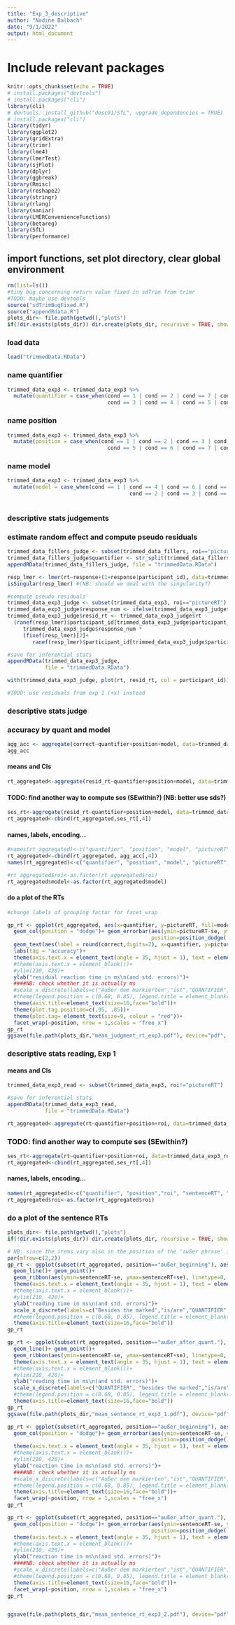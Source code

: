 ```yaml
---
title: "Exp_3_descriptive"
author: "Nadine Balbach"
date: "9/1/2022"
output: html_document
---
```

  
  
# Include relevant packages
```r
knitr::opts_chunk$set(echo = TRUE)
# install.packages("devtools")
# install.packages("cli")
library(cli)
# devtools::install_github("dosc91/SfL", upgrade_dependencies = TRUE)
# install.packages("cli")
library(tidyr)
library(ggplot2)
library(gridExtra)
library(trimr)
library(lme4)
library(lmerTest)
library(sjPlot)
library(dplyr)
library(ggbreak)
library(Rmisc)
library(reshape2)
library(stringr)
library(rlang)
library(naniar)
library(LMERConvenienceFunctions)
library(betareg)
library(SfL)
library(performance)
```

## import functions, set plot directory, clear global environment
```r
rm(list=ls())
#tiny bug concerning return value fixed in sdTrim from trimr
#TODO: maybe use devtools
source("sdTrimBugFixed.R")
source("appendRdata.R")
plots_dir<- file.path(getwd(),"plots")
if(!dir.exists(plots_dir)) dir.create(plots_dir, recursive = TRUE, showWarnings = FALSE)
```


### load data
```r
load("trimmedData.RData")

```

### name quantifier
```r
trimmed_data_exp3 <- trimmed_data_exp3 %>% 
  mutate(quantifier = case_when(cond == 1 | cond == 2 | cond == 7 | cond == 8 ~ "no",
                                cond == 3 | cond == 4 | cond == 5 | cond == 6 ~ "all"))
```

### name position
```r
trimmed_data_exp3 <- trimmed_data_exp3 %>% 
  mutate(position = case_when(cond == 1 | cond == 2 | cond == 3 | cond == 4 ~ "außer_beginning",
                                cond == 5 | cond == 6 | cond == 7 | cond == 8 ~ "außer_after_quant."))
```


### name model 
```r

trimmed_data_exp3 <- trimmed_data_exp3 %>% 
  mutate(model = case_when(cond == 1 | cond == 4 | cond == 6 | cond == 7 ~ "0,n",
                                       cond == 2 | cond == 3 | cond == 5 | cond == 8 ~ "4-5,n"))
         
```




### descriptive stats judgements
### estimate random effect and compute pseudo residuals
```r
trimmed_data_fillers_judge <- subset(trimmed_data_fillers, roi=="pictureRT")
trimmed_data_fillers_judge$quantifier <- str_split(trimmed_data_fillers_judge$sentence, " ", n = 2, simplify = TRUE)[,1]
appendRData(trimmed_data_fillers_judge, file = "trimmedData.RData")

resp_lmer <- lmer(rt~response+(1+response|participant_id), data=trimmed_data_fillers_judge)
isSingular(resp_lmer) #(NB: should we deal with the singularity?)

#compute pseudo residuals
trimmed_data_exp3_judge <- subset(trimmed_data_exp3, roi=="pictureRT")
trimmed_data_exp3_judge$response_num <- ifelse(trimmed_data_exp3_judge$response == "True", 1, 0)
trimmed_data_exp3_judge$resid_rt <- trimmed_data_exp3_judge$rt - 
  (ranef(resp_lmer)$participant_id[trimmed_data_exp3_judge$participant_id,1] + 
     trimmed_data_exp3_judge$response_num *
     (fixef(resp_lmer)[2]+
        ranef(resp_lmer)$participant_id[trimmed_data_exp3_judge$participant_id,2])) 

#save for inferential stats
appendRData(trimmed_data_exp3_judge,
            file = "trimmedData.RData")

with(trimmed_data_exp3_judge, plot(rt, resid_rt, col = participant_id))

#TODO: use residuals from exp 1 (+x) instead
```

### descriptive stats judge


### accuracy by quant and model 
```r
agg_acc <- aggregate(correct~quantifier+position+model, data=trimmed_data_exp3_judge, function(x) {c(mean(x),sd(x)/sqrt(length(x)))})
agg_acc

```


#### means and CIs
```r
rt_aggregated<-aggregate(resid_rt~quantifier+position+model, data=trimmed_data_exp3_judge, mean)
```

#### TODO: find another way to compute ses (SEwithin?) (NB: better use sds?)
```r
ses_rt<-aggregate(resid_rt~quantifier+position+model, data=trimmed_data_exp3_judge, function(x) {sd(x)/sqrt(length(x))})
rt_aggregated<-cbind(rt_aggregated,ses_rt[,4])
```



#### names, labels, encoding...
```r
#names(rt_aggregated)<-c("quantifier", "position", "model", "pictureRT", "se")
rt_aggregated<-cbind(rt_aggregated, agg_acc[,4])
names(rt_aggregated)<-c("quantifier", "position", "model", "pictureRT", "se", "correct", "wrong")

#rt_aggregated$roi<-as.factor(rt_aggregated$roi)
rt_aggregated$model<-as.factor(rt_aggregated$model)
```


#### do a plot of the RTs
```r
#change labels of grouping factor for facet_wrap

gp_rt <- ggplot(rt_aggregated, aes(x=quantifier, y=pictureRT, fill=model, group=model))+
  geom_col(position = "dodge")+ geom_errorbar(aes(ymin=pictureRT-se, ymax=pictureRT+se), width=.2,
                                              position=position_dodge(.9)) +
  geom_text(aes(label = round(correct,digits=2), x=quantifier, y=pictureRT), position = position_dodge(width = .9), vjust = -0.9, size=4, colour= "red")+
  labs(tag = "accuracy")+
  theme(axis.text.x = element_text(angle = 35, hjust = 1), text = element_text(size=20))+
  #theme(axis.text.x = element_blank())+
  #ylim(210, 420)+
  ylab("residual reaction time in ms\n(and std. errors)")+
  ####NB: check whether it is actually ms
  #scale_x_discrete(labels=c("Außer dem markierten","ist","QUANTIFIER","weiteres", "Dreieck","rot."))+
  #theme(legend.position = c(0.68, 0.85), legend.title = element_blank())+
  theme(axis.title=element_text(size=16,face="bold"))+
  theme(plot.tag.position=c(.95, .85))+
  theme(plot.tag= element_text(size=9, colour = "red"))+
  facet_wrap(~position, nrow = 1,scales = "free_x")
gp_rt
ggsave(file.path(plots_dir,"mean_judgment_rt_exp3.pdf"), device="pdf", width=14, height=5)
```



### descriptive stats reading, Exp 1

#### means and CIs
```r
trimmed_data_exp3_read <- subset(trimmed_data_exp3, roi!="pictureRT")

#save for inferential stats
appendRData(trimmed_data_exp3_read,
            file = "trimmedData.RData")

rt_aggregated<-aggregate(rt~quantifier+position+roi, data=trimmed_data_exp3_read, mean)
```


### TODO: find another way to compute ses (SEwithin?)
```r
ses_rt<-aggregate(rt~quantifier+position+roi, data=trimmed_data_exp3_read, function(x) {sd(x)/sqrt(length(x))})
rt_aggregated<-cbind(rt_aggregated,ses_rt[,4])
```

#### names, labels, encoding...
```r
names(rt_aggregated)<-c("quantifier", "position","roi", "sentenceRT", "se")
rt_aggregated$roi<-as.factor(rt_aggregated$roi)
```


### do a plot of the sentence RTs
```r
plots_dir<- file.path(getwd(),"plots")
if(!dir.exists(plots_dir)) dir.create(plots_dir, recursive = TRUE, showWarnings = FALSE)

# NB: since the items vary also in the position of the 'außer phrase' in a sentence, do we have to split them?
par(mfrow=c(2,2))
gp_rt <- ggplot(subset(rt_aggregated, position=="außer_beginning"), aes(x=roi, y=sentenceRT, colour=quantifier, group=quantifier))+
  geom_line()+ geom_point()+
  geom_ribbon(aes(ymin=sentenceRT-se, ymax=sentenceRT+se), linetype=0, alpha=0.1)+
  theme(axis.text.x = element_text(angle = 35, hjust = 1), text = element_text(size=20))+
  #theme(axis.text.x = element_blank())+
  #ylim(210, 420)+
  ylab("reading time in ms\n(and std. errors)")+
  scale_x_discrete(labels=c("Besides the marked","is/are","QUANTIFIER","red."))+
  #theme(legend.position = c(0.68, 0.85), legend.title = element_blank())+
  theme(axis.title=element_text(size=16,face="bold"))
gp_rt

gp_rt <- ggplot(subset(rt_aggregated, position=="außer_after_quant."), aes(x=roi, y=sentenceRT, colour=quantifier, group=quantifier))+
  geom_line()+ geom_point()+
  geom_ribbon(aes(ymin=sentenceRT-se, ymax=sentenceRT+se), linetype=0, alpha=0.1)+
  theme(axis.text.x = element_text(angle = 35, hjust = 1), text = element_text(size=20))+
  #theme(axis.text.x = element_blank())+
  #ylim(210, 420)+
  ylab("reading time in ms\n(and std. errors)")+
  scale_x_discrete(labels=c("QUANTIFIER", "besides the marked","is/are","red."))+
  #theme(legend.position = c(0.68, 0.85), legend.title = element_blank())+
  theme(axis.title=element_text(size=16,face="bold"))
gp_rt
ggsave(file.path(plots_dir,"mean_sentence_rt_exp3_1.pdf"), device="pdf", width=28, height=5)

gp_rt <- ggplot(subset(rt_aggregated, position=="außer_beginning"), aes(x=quantifier, y=sentenceRT, fill=roi, group=roi))+
  geom_col(position = "dodge")+ geom_errorbar(aes(ymin=sentenceRT-se, ymax=sentenceRT+se), width=.2,
                                              position=position_dodge(.9)) +
  theme(axis.text.x = element_text(angle = 35, hjust = 1), text = element_text(size=20))+
  #theme(axis.text.x = element_blank())+
  #ylim(210, 420)+
  ylab("reaction time in ms\n(and std. errors)")+
  ####NB: check whether it is actually ms
  #scale_x_discrete(labels=c("Außer dem markierten","ist","QUANTIFIER","weiteres", "Dreieck","rot."))+
  #theme(legend.position = c(0.68, 0.85), legend.title = element_blank())+
  theme(axis.title=element_text(size=16,face="bold"))+
  facet_wrap(~position, nrow = 1,scales = "free_x")
gp_rt

gp_rt <- ggplot(subset(rt_aggregated, position=="außer_after_quant."), aes(x=quantifier, y=sentenceRT, fill=roi, group=roi))+
  geom_col(position = "dodge")+ geom_errorbar(aes(ymin=sentenceRT-se, ymax=sentenceRT+se), width=.2,
                                              position=position_dodge(.9)) +
  theme(axis.text.x = element_text(angle = 35, hjust = 1), text = element_text(size=20))+
  #theme(axis.text.x = element_blank())+
  #ylim(210, 420)+
  ylab("reaction time in ms\n(and std. errors)")+
  ####NB: check whether it is actually ms
  #scale_x_discrete(labels=c("Außer dem markierten","ist","QUANTIFIER","weiteres", "Dreieck","rot."))+
  #theme(legend.position = c(0.68, 0.85), legend.title = element_blank())+
  theme(axis.title=element_text(size=16,face="bold"))+
  facet_wrap(~position, nrow = 1,scales = "free_x")
gp_rt


ggsave(file.path(plots_dir,"mean_sentence_rt_exp3_2.pdf"), device="pdf", width=28, height=5)
```


